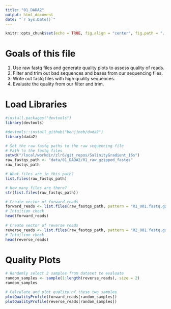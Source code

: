 ```yaml
---
title: "01_DADA2"
output: html_document
date: "`r Sys.Date()`"
---
```


```r
knitr::opts_chunk$set(echo = TRUE, fig.align = "center", fig.path = "../figures/01_DADA2/") # Send any figures to this folder
```

# Goals of this file

1. Use raw fastq files and generate quality plots to assess quality of reads.
2. Filter and trim out bad sequences and bases from our sequencing files.
3. Write out fastq files with high quality sequences.
4. Evaluate the quality from our filter and trim.

# Load Libraries
```r
#install.packages("devtools")
library(devtools)

#devtools::install_github("benjjneb/dada2")
library(dada2)
```

```r
# Set the raw fastq paths to the raw sequencing file
# Path to the fastq files
setwd("/local/workdir/zlr6/git_repos/SalinityGradient_16s")
raw_fastqs_path <- "data/01_DADA2/01_raw_gzipped_fastqs"
raw_fastqs_path

# What files are in this path?
list.files(raw_fastqs_path)

# How many files are there?
str(list.files(raw_fastqs_path))

# Create vector of forward reads
forward_reads <- list.files(raw_fastqs_path, pattern = "R1_001.fastq.gz", full.names = TRUE)
# Intuition check
head(forward_reads)
 
# Create vector of reverse reads
reverse_reads <- list.files(raw_fastqs_path, pattern = "R2_001.fastq.gz", full.names = TRUE)
# Intuition check
head(reverse_reads)
```

# Quality Plots
```r
# Randomly select 2 samples from dataset to evaluate
random_samples <- sample(1:length(reverse_reads), size = 2)
random_samples

# Calculate and plot quality of these two samples
plotQualityProfile(forward_reads[random_samples])
plotQualityProfile(reverse_reads[random_samples])
```
